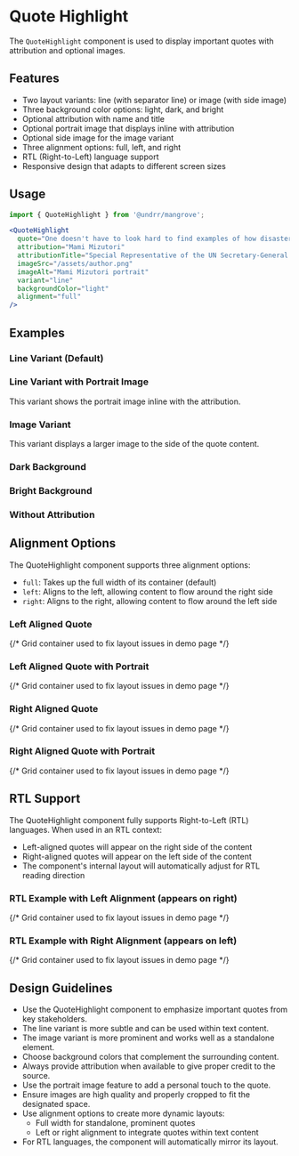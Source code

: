 
<Meta of={QuoteHighlightStories} />

# Quote Highlight

The `QuoteHighlight` component is used to display important quotes with attribution and optional images.

## Features

- Two layout variants: line (with separator line) or image (with side image)
- Three background color options: light, dark, and bright
- Optional attribution with name and title
- Optional portrait image that displays inline with attribution
- Optional side image for the image variant
- Three alignment options: full, left, and right
- RTL (Right-to-Left) language support
- Responsive design that adapts to different screen sizes

## Usage

```jsx
import { QuoteHighlight } from '@undrr/mangrove';

<QuoteHighlight
  quote="One doesn't have to look hard to find examples of how disasters are becoming worse."
  attribution="Mami Mizutori"
  attributionTitle="Special Representative of the UN Secretary-General for Disaster Risk Reduction"
  imageSrc="/assets/author.png"
  imageAlt="Mami Mizutori portrait"
  variant="line"
  backgroundColor="light"
  alignment="full"
/>
```

## Examples

### Line Variant (Default)

<Story of={QuoteHighlightStories.LineVariant} />

### Line Variant with Portrait Image

This variant shows the portrait image inline with the attribution.

<Story of={QuoteHighlightStories.LineVariantWithPortrait} />

### Image Variant

This variant displays a larger image to the side of the quote content.

<Story of={QuoteHighlightStories.ImageVariant} />

### Dark Background

<Story of={QuoteHighlightStories.LineVariantDark} />

### Bright Background

<Story of={QuoteHighlightStories.LineVariantBright} />

### Without Attribution

<Story of={QuoteHighlightStories.WithoutAttribution} />

## Alignment Options

The QuoteHighlight component supports three alignment options:

- `full`: Takes up the full width of its container (default)
- `left`: Aligns to the left, allowing content to flow around the right side
- `right`: Aligns to the right, allowing content to flow around the left side

### Left Aligned Quote

<div style={{ display: 'grid' }}>
{/* Grid container used to fix layout issues in demo page */}
<Story of={QuoteHighlightStories.LeftAlignedQuote} />
</div>


### Left Aligned Quote with Portrait

<div style={{ display: 'grid' }}>
{/* Grid container used to fix layout issues in demo page */}
<Story of={QuoteHighlightStories.LeftAlignedQuoteWithPortrait} />
</div>

### Right Aligned Quote

<div style={{ display: 'grid' }}>
{/* Grid container used to fix layout issues in demo page */}
<Story of={QuoteHighlightStories.RightAlignedQuote} />
</div>

### Right Aligned Quote with Portrait

<div style={{ display: 'grid' }}>
{/* Grid container used to fix layout issues in demo page */}
<Story of={QuoteHighlightStories.RightAlignedQuoteWithPortrait} />
</div>

## RTL Support

The QuoteHighlight component fully supports Right-to-Left (RTL) languages. When used in an RTL context:

- Left-aligned quotes will appear on the right side of the content
- Right-aligned quotes will appear on the left side of the content
- The component's internal layout will automatically adjust for RTL reading direction

### RTL Example with Left Alignment (appears on right)

<div style={{ display: 'grid' }}>
{/* Grid container used to fix layout issues in demo page */}
<Story of={QuoteHighlightStories.RTLLeftAlignedQuote} />
</div>

### RTL Example with Right Alignment (appears on left)

<div style={{ display: 'grid' }}>
{/* Grid container used to fix layout issues in demo page */}
<Story of={QuoteHighlightStories.RTLRightAlignedQuote} />
</div>

## Design Guidelines

- Use the QuoteHighlight component to emphasize important quotes from key stakeholders.
- The line variant is more subtle and can be used within text content.
- The image variant is more prominent and works well as a standalone element.
- Choose background colors that complement the surrounding content.
- Always provide attribution when available to give proper credit to the source.
- Use the portrait image feature to add a personal touch to the quote.
- Ensure images are high quality and properly cropped to fit the designated space.
- Use alignment options to create more dynamic layouts:
  - Full width for standalone, prominent quotes
  - Left or right alignment to integrate quotes within text content
- For RTL languages, the component will automatically mirror its layout.
